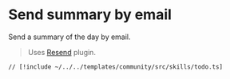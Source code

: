 # Send summary by email

Send a summary of the day by email.

> Uses [Resend](/plugins/resend) plugin.

```tsx [src/skills/todo.ts]
// [!include ~/../../templates/community/src/skills/todo.ts]
```
